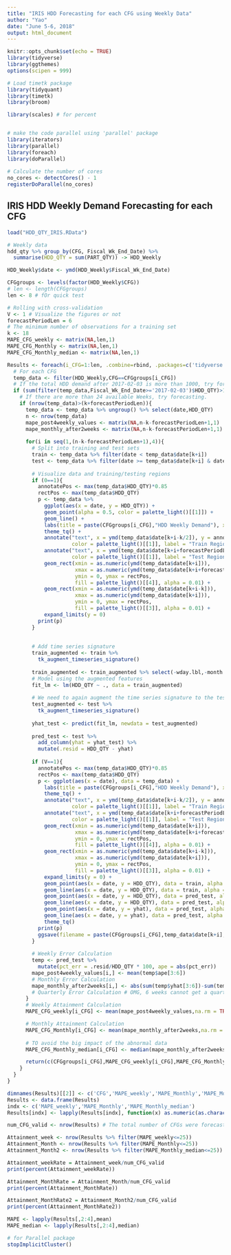 ---
title: "IRIS HDD Forecasting for each CFG using Weekly Data"
author: "Yao"
date: "June 5-6, 2018"
output: html_document
---

```{r setup, include=FALSE}
knitr::opts_chunk$set(echo = TRUE)
library(tidyverse)
library(ggthemes)
options(scipen = 999)

# Load timetk package
library(tidyquant)
library(timetk)
library(broom)

library(scales) # for percent


# make the code parallel using 'parallel' package
library(iterators)
library(parallel)
library(foreach)
library(doParallel)
 
# Calculate the number of cores
no_cores <- detectCores() - 1
registerDoParallel(no_cores)
```

## IRIS HDD Weekly Demand Forecasting for each CFG

```{r load the data}
load("HDD_QTY_IRIS.RData")

# Weekly data
hdd_qty %>% group_by(CFG, Fiscal_Wk_End_Date) %>%
  summarise(HDD_QTY = sum(PART_QTY)) -> HDD_Weekly
```


```{r Loop each CFG parallelly, echo=TRUE}
HDD_Weekly$date <- ymd(HDD_Weekly$Fiscal_Wk_End_Date)

CFGgroups <- levels(factor(HDD_Weekly$CFG))
# len <- length(CFGgroups)
len <- 8 # fOr quick test

# Rolling with cross-validation
V <- 1 # Visualize the figures or not
forecastPeriodLen = 6
# The minimum number of observations for a training set
k <- 18 
MAPE_CFG_weekly <- matrix(NA,len,1)
MAPE_CFG_Monthly <- matrix(NA,len,1)
MAPE_CFG_Monthly_median <- matrix(NA,len,1)

Results <- foreach(i_CFG=1:len, .combine=rbind, .packages=c('tidyverse','timetk','tidyquant','broom','ggthemes')) %dopar% {
  # For each CFG
  temp_data <- filter(HDD_Weekly,CFG==CFGgroups[i_CFG]) 
  # If the total HDD demand after 2017-02-03 is more than 1000, try forecasting.
  if (sum(filter(temp_data,Fiscal_Wk_End_Date>='2017-02-03')$HDD_QTY)>1000){
    # If there are more than 24 available Weeks, try forecasting.
    if (nrow(temp_data)>(k+forecastPeriodLen)){
      temp_data <- temp_data %>% ungroup() %>% select(date,HDD_QTY)
      n <- nrow(temp_data)
      mape_post4weekly_values <- matrix(NA,n-k-forecastPeriodLen+1,1)
      mape_monthly_after2weeks <- matrix(NA,n-k-forecastPeriodLen+1,1)
      
      for(i in seq(1,(n-k-forecastPeriodLen+1),4)){
        # Split into training and test sets
        train <- temp_data %>% filter(date < temp_data$date[k+i])
        test <- temp_data %>% filter(date >= temp_data$date[k+i] & date <= temp_data$date[k+i+forecastPeriodLen-1])
        
        # Visualize data and training/testing regions
        if (0==1){
          annotatePos <- max(temp_data$HDD_QTY)*0.85
          rectPos <- max(temp_data$HDD_QTY)
          p <- temp_data %>%
            ggplot(aes(x = date, y = HDD_QTY)) +
            geom_point(alpha = 0.5, color = palette_light()[[1]]) +
            geom_line() +
            labs(title = paste(CFGgroups[i_CFG],"HDD Weekly Demand"), x = "Fiscal Week End Date",y='Weekly Demand') +
            theme_tq() +
            annotate("text", x = ymd(temp_data$date[k+i-k/2]), y = annotatePos,
                     color = palette_light()[[1]], label = "Train Region") +
            annotate("text", x = ymd(temp_data$date[k+i+forecastPeriodLen/2]), y = annotatePos*0.85,
                     color = palette_light()[[1]], label = "Test Region") +
            geom_rect(xmin = as.numeric(ymd(temp_data$date[k+i])),
                      xmax = as.numeric(ymd(temp_data$date[k+i+forecastPeriodLen])),
                      ymin = 0, ymax = rectPos,
                      fill = palette_light()[[4]], alpha = 0.01) + 
            geom_rect(xmin = as.numeric(ymd(temp_data$date[k+i-k])),
                      xmax = as.numeric(ymd(temp_data$date[k+i])),
                      ymin = 0, ymax = rectPos,
                      fill = palette_light()[[3]], alpha = 0.01) + 
            expand_limits(y = 0)
          print(p)
        }
        
        
        # Add time series signature
        train_augmented <- train %>%
          tk_augment_timeseries_signature()
        
        train_augmented <- train_augmented %>% select(-wday.lbl,-month.lbl) # maunually drop unvalid variables
        # Model using the augmented features
        fit_lm <- lm(HDD_QTY ~ ., data = train_augmented)
        
        # We need to again augment the time series signature to the test set.
        test_augmented <- test %>%
          tk_augment_timeseries_signature()
        
        yhat_test <- predict(fit_lm, newdata = test_augmented)
        
        pred_test <- test %>%
          add_column(yhat = yhat_test) %>%
          mutate(.resid = HDD_QTY - yhat)
        
        if (V==1){
          annotatePos <- max(temp_data$HDD_QTY)*0.85
          rectPos <- max(temp_data$HDD_QTY)
          p <- ggplot(aes(x = date), data = temp_data) +
            labs(title = paste(CFGgroups[i_CFG],"HDD Weekly Demand"), x = "Fiscal Week End Date",y='Weekly Demand') +
            theme_tq() +
            annotate("text", x = ymd(temp_data$date[k+i-k/2]), y = annotatePos,
                     color = palette_light()[[1]], label = "Train Region") +
            annotate("text", x = ymd(temp_data$date[k+i+forecastPeriodLen/2]), y = annotatePos*0.85,
                     color = palette_light()[[1]], label = "Test Region") +
            geom_rect(xmin = as.numeric(ymd(temp_data$date[k+i])),
                      xmax = as.numeric(ymd(temp_data$date[k+i+forecastPeriodLen])),
                      ymin = 0, ymax = rectPos,
                      fill = palette_light()[[4]], alpha = 0.01) + 
            geom_rect(xmin = as.numeric(ymd(temp_data$date[k+i-k])),
                      xmax = as.numeric(ymd(temp_data$date[k+i])),
                      ymin = 0, ymax = rectPos,
                      fill = palette_light()[[3]], alpha = 0.01) + 
            expand_limits(y = 0) +
            geom_point(aes(x = date, y = HDD_QTY), data = train, alpha = 0.5, color = palette_light()[[1]]) + 
            geom_line(aes(x = date, y = HDD_QTY), data = train, alpha = 0.5, color = palette_light()[[1]]) +
            geom_point(aes(x = date, y = HDD_QTY), data = pred_test, alpha = 0.5, color = palette_light()[[1]]) + 
            geom_line(aes(x = date, y = HDD_QTY), data = pred_test, alpha = 0.5, color = palette_light()[[1]]) +
            geom_point(aes(x = date, y = yhat), data = pred_test, alpha = 0.5, color = palette_light()[[2]]) + 
            geom_line(aes(x = date, y = yhat), data = pred_test, alpha = 0.5, color = palette_light()[[2]]) +
            theme_tq() 
          print(p)
          ggsave(filename = paste(CFGgroups[i_CFG],temp_data$date[k+i],".png"), p, width=10)
        }
        
        # Weekly Error Calculation
        temp <- pred_test %>%
          mutate(pct_err = .resid/HDD_QTY * 100, ape = abs(pct_err))
        mape_post4weekly_values[i,] <- mean(temp$ape[3:6])
        # Monthly Error Calculation
        mape_monthly_after2weeks[i,] <- abs(sum(temp$yhat[3:6])-sum(temp$HDD_QTY[3:6]))/sum(temp$HDD_QTY[3:6]) * 100
        # Quarterly Error Calculation # OMG, 6 weeks cannot get a quarter result.
      }
      # Weekly Attainment Calculation
      MAPE_CFG_weekly[i_CFG] <- mean(mape_post4weekly_values,na.rm = TRUE)

      # Monthly Attainment Calculation 
      MAPE_CFG_Monthly[i_CFG] <- mean(mape_monthly_after2weeks,na.rm = TRUE)
      
      # TO avoid the big impact of the abnormal data
      MAPE_CFG_Monthly_median[i_CFG] <- median(mape_monthly_after2weeks,na.rm = TRUE)

      return(c(CFGgroups[i_CFG],MAPE_CFG_weekly[i_CFG],MAPE_CFG_Monthly[i_CFG],MAPE_CFG_Monthly_median[i_CFG]))
    }
  }
}

dimnames(Results)[[2]] <- c('CFG','MAPE_weekly','MAPE_Monthly','MAPE_Monthly_median')
Results <- data.frame(Results)
indx <- c('MAPE_weekly','MAPE_Monthly','MAPE_Monthly_median')
Results[indx] <- lapply(Results[indx], function(x) as.numeric(as.character(x)))

num_CFG_valid <- nrow(Results) # The total number of CFGs were forecasted.

Attainment_week <- nrow(Results %>% filter(MAPE_weekly<=25))
Attainment_Month <- nrow(Results %>% filter(MAPE_Monthly<=25))
Attainment_Month2 <- nrow(Results %>% filter(MAPE_Monthly_median<=25))

Attainment_weekRate = Attainment_week/num_CFG_valid
print(percent(Attainment_weekRate))

Attainment_MonthRate = Attainment_Month/num_CFG_valid
print(percent(Attainment_MonthRate))

Attainment_MonthRate2 = Attainment_Month2/num_CFG_valid
print(percent(Attainment_MonthRate2))

MAPE <- lapply(Results[,2:4],mean)
MAPE_median <- lapply(Results[,2:4],median)

```

```{r close the clusters}
# for Parallel package
stopImplicitCluster()
```

